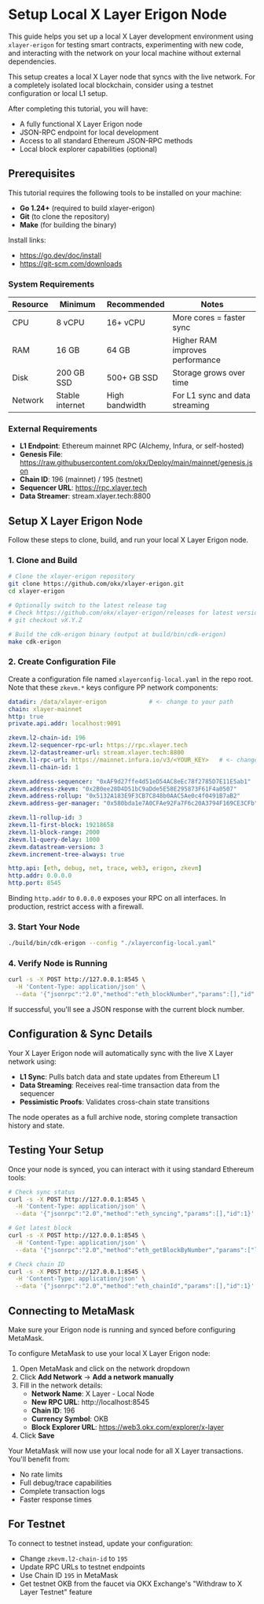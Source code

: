 # Setup Local X Layer Erigon Node
This guide helps you set up a local X Layer development environment using `xlayer-erigon` for testing smart contracts, experimenting with new code, and interacting with the network on your local machine without external dependencies.

<Tip title="Note">This setup creates a local X Layer node that syncs with the live network. For a completely isolated local blockchain, consider using a testnet configuration or local L1 setup.</Tip>

After completing this tutorial, you will have:
- A fully functional X Layer Erigon node
- JSON-RPC endpoint for local development
- Access to all standard Ethereum JSON-RPC methods
- Local block explorer capabilities (optional)

## Prerequisites
This tutorial requires the following tools to be installed on your machine:
- **Go 1.24+** (required to build xlayer-erigon)
- **Git** (to clone the repository)
- **Make** (for building the binary)

Install links:
- https://go.dev/doc/install
- https://git-scm.com/downloads

### System Requirements

| Resource | Minimum | Recommended | Notes |
| --- | --- | --- | --- |
| CPU | 8 vCPU | 16+ vCPU | More cores = faster sync |
| RAM | 16 GB | 64 GB | Higher RAM improves performance |
| Disk | 200 GB SSD | 500+ GB SSD | Storage grows over time |
| Network | Stable internet | High bandwidth | For L1 sync and data streaming |

### External Requirements
- **L1 Endpoint**: Ethereum mainnet RPC (Alchemy, Infura, or self-hosted)
- **Genesis File**: https://raw.githubusercontent.com/okx/Deploy/main/mainnet/genesis.json
- **Chain ID**: 196 (mainnet) / 195 (testnet)
- **Sequencer URL**: https://rpc.xlayer.tech
- **Data Streamer**: stream.xlayer.tech:8800

## Setup X Layer Erigon Node
Follow these steps to clone, build, and run your local X Layer Erigon node.

### 1. Clone and Build
```bash
# Clone the xlayer-erigon repository
git clone https://github.com/okx/xlayer-erigon.git
cd xlayer-erigon

# Optionally switch to the latest release tag
# Check https://github.com/okx/xlayer-erigon/releases for latest version
# git checkout vX.Y.Z

# Build the cdk-erigon binary (output at build/bin/cdk-erigon)
make cdk-erigon
```

### 2. Create Configuration File
Create a configuration file named `xlayerconfig-local.yaml` in the repo root. Note that these `zkevm.*` keys configure PP network components:

```yaml
datadir: /data/xlayer-erigon            # <- change to your path
chain: xlayer-mainnet
http: true
private.api.addr: localhost:9091

zkevm.l2-chain-id: 196
zkevm.l2-sequencer-rpc-url: https://rpc.xlayer.tech
zkevm.l2-datastreamer-url: stream.xlayer.tech:8800
zkevm.l1-rpc-url: https://mainnet.infura.io/v3/<YOUR_KEY>   # <- change to your L1 RPC
zkevm.l1-chain-id: 1

zkevm.address-sequencer: "0xAF9d27ffe4d51eD54AC8eEc78f2785D7E11E5ab1"
zkevm.address-zkevm: "0x2B0ee28D4D51bC9aDde5E58E295873F61F4a0507"
zkevm.address-rollup: "0x5132A183E9F3CB7C848b0AAC5Ae0c4f0491B7aB2"
zkevm.address-ger-manager: "0x580bda1e7A0CFAe92Fa7F6c20A3794F169CE3CFb"

zkevm.l1-rollup-id: 3
zkevm.l1-first-block: 19218658
zkevm.l1-block-range: 2000
zkevm.l1-query-delay: 1000
zkevm.datastream-version: 3
zkevm.increment-tree-always: true

http.api: [eth, debug, net, trace, web3, erigon, zkevm]
http.addr: 0.0.0.0
http.port: 8545
```

<Tip title="Security Note">Binding `http.addr` to `0.0.0.0` exposes your RPC on all interfaces. In production, restrict access with a firewall.</Tip>

### 3. Start Your Node
```bash
./build/bin/cdk-erigon --config "./xlayerconfig-local.yaml"
```

### 4. Verify Node is Running
```bash
curl -s -X POST http://127.0.0.1:8545 \
  -H 'Content-Type: application/json' \
  --data '{"jsonrpc":"2.0","method":"eth_blockNumber","params":[],"id":1}'
```

If successful, you'll see a JSON response with the current block number. 

## Configuration & Sync Details
Your X Layer Erigon node will automatically sync with the live X Layer network using:
- **L1 Sync**: Pulls batch data and state updates from Ethereum L1
- **Data Streaming**: Receives real-time transaction data from the sequencer
- **Pessimistic Proofs**: Validates cross-chain state transitions

The node operates as a full archive node, storing complete transaction history and state.

## Testing Your Setup
Once your node is synced, you can interact with it using standard Ethereum tools:

```bash
# Check sync status
curl -s -X POST http://127.0.0.1:8545 \
  -H 'Content-Type: application/json' \
  --data '{"jsonrpc":"2.0","method":"eth_syncing","params":[],"id":1}'

# Get latest block
curl -s -X POST http://127.0.0.1:8545 \
  -H 'Content-Type: application/json' \
  --data '{"jsonrpc":"2.0","method":"eth_getBlockByNumber","params":["latest",false],"id":1}'

# Check chain ID
curl -s -X POST http://127.0.0.1:8545 \
  -H 'Content-Type: application/json' \
  --data '{"jsonrpc":"2.0","method":"eth_chainId","params":[],"id":1}'
``` 

## Connecting to MetaMask
<Tip title="Note">Make sure your Erigon node is running and synced before configuring MetaMask.</Tip>

To configure MetaMask to use your local X Layer Erigon node:

1. Open MetaMask and click on the network dropdown
2. Click **Add Network** → **Add a network manually**
3. Fill in the network details:
    - **Network Name**: X Layer - Local Node
    - **New RPC URL**: http://localhost:8545
    - **Chain ID**: 196
    - **Currency Symbol**: OKB
    - **Block Explorer URL**: https://web3.okx.com/explorer/x-layer
4. Click **Save**

Your MetaMask will now use your local node for all X Layer transactions. You'll benefit from:
- No rate limits
- Full debug/trace capabilities  
- Complete transaction logs
- Faster response times

## For Testnet
To connect to testnet instead, update your configuration:
- Change `zkevm.l2-chain-id` to `195`
- Update RPC URLs to testnet endpoints
- Use Chain ID `195` in MetaMask
- Get testnet OKB from the faucet via OKX Exchange's "Withdraw to X Layer Testnet" feature

